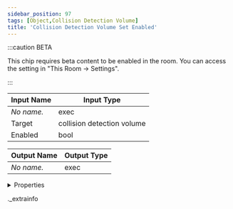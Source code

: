 ```yaml
---
sidebar_position: 97
tags: [Object,Collision Detection Volume]
title: 'Collision Detection Volume Set Enabled'
---
```




:::caution BETA

This chip requires beta content to be enabled in the room. You can access the setting in "This Room -> Settings".

:::

<IChip uuid="711cadd1-24b0-4969-9fba-f65cbaeab3c5" />

| Input Name | Input Type |
|-----------|-----------|
| *No name.* | exec |
| Target | collision detection volume |
| Enabled | bool |

| Output Name | Output Type |
|-----------|-----------|
| *No name.* | exec |


<details>
  <summary>Properties</summary>
  <div>
    <div>
    <table>
      <thead>
        <tr>
          <th>Room availability:</th>
          <th>Available everywhere</th>
        </tr>
        <tr>
          <th>Is beta required?</th>
          <th>Yes</th>
        </tr>
        <tr>
          <th>Is this chip a trolling risk?</th>
          <th>No</th>
        </tr>
        <tr>
          <th>Is this chip a role assignment risk?</th>
          <th>No</th>
        </tr>
        <tr>
          <th>Chip UUID</th>
          <th>711cadd1-24b0-4969-9fba-f65cbaeab3c5</th>
        </tr>
      </thead>
    </table>
    </div>
  </div>
</details>

._extrainfo